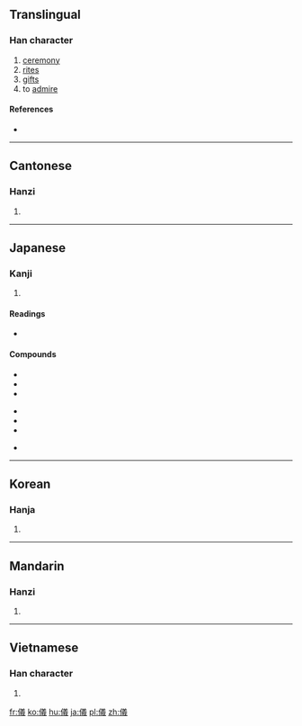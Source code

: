 {{also|仪}}
==Translingual==

===Han character===
{{Han char|rn=9|rad=人|as=13|sn=15|four=2825<sub>3</sub>|canj=人廿土戈 (OTGI)|ids=⿰[[亻]][[義]]}}

# [[ceremony]]
# [[rite]]s
# [[gift]]s
# to [[admire]]

====References====
* {{Han ref|kx=0118.210|dkj=01172|dj=0251.050|hdz=10228.020|uh=5100|ud=20736|bh=BBF6|bd=48118}}

----

==Cantonese==

===Hanzi===
{{yue-hanzi|jyut=[[ji4]]|y=yi4|sim=仪}}

# {{defn|lang=yue|sort=人13}}

----

==Japanese==

===Kanji===
{{ja-kanji|grade=c|rs=人13}}

# {{defn|lang=ja|sort=人13}}

====Readings====
* {{ja-readings|goon=[[ぎ]] (gi)|kanon=[[ぎ]] (gi)|kun=[[よい]] (yoi), [[のり]] (nori), [[のっとる]] (nottoru)|nanori=[[きたる]] (kitaru), [[ただし]] (tadashi), [[のり]] (nori), [[よし]] (yoshi)}}

====Compounds====
{{top3}}
*{{l|ja|sc=Jpan|礼儀|tr=れいぎ, reigi}}
*{{l|ja|sc=Jpan|地球儀|tr=ちきゅうぎ, chikyūgi}}
*{{l|ja|sc=Jpan|秘儀|tr=ひぎ, higi}}
{{mid3}}
*{{l|ja|sc=Jpan|儀式|tr=ぎしき, gishiki}}
*{{l|ja|sc=Jpan|難儀|tr=なんぎ, nangi}}
*{{l|ja|sc=Jpan|六分儀|tr=ろくぶんぎ, rokubungi}}
{{mid3}}
*{{l|ja|sc=Jpan|八分儀|tr=はちぶんぎ, hachibungi}}
{{bottom}}
----

==Korean==

===Hanja===
{{ko-hanja|hangeul=의|rv=ui|mr=ŭi}}

# {{defn|lang=ko|sort=人13}}

----

==Mandarin==

===Hanzi===
{{cmn-hanzi|sim=仪|pin=[[yí]] ([[yi2]])|wg=i<sup>2</sup>}}

# {{defn|lang=cmn|sort=人13}}

----

==Vietnamese==

===Han character===
{{vi-hantu|[[nghi]], [[nghe]], [[nghỉ]], [[nghè]], [[nghì]], [[ngơi]]|rs=人13}}

# {{defn|lang=vi|sort=人13}}

[[fr:儀]]
[[ko:儀]]
[[hu:儀]]
[[ja:儀]]
[[pl:儀]]
[[zh:儀]]